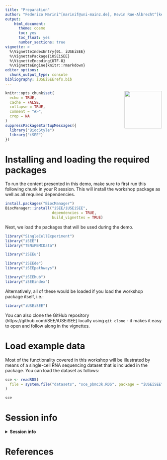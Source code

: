 ```yaml
---
title: "Preparation"
author: "Federico Marini^[marinif@uni-mainz.de], Kevin Rue-Albrecht^[kevinrue67@gmail.com], Charlotte Soneson^[charlottesoneson@gmail.com], Aaron Lun^[infinite.monkeys.with.keyboards@gmail.com], Najla Abassi^[abassina@uni-mainz.de]"
output: 
    html_document:
      theme: cosmo
      toc: yes
      toc_float: yes
      number_sections: true
vignette: >
  %\VignetteIndexEntry{01. iUSEiSEE}
  %\VignettePackage{iUSEiSEE}
  %\VignetteEncoding{UTF-8}
  %\VignetteEngine{knitr::rmarkdown}
editor_options: 
  chunk_output_type: console
bibliography: iUSEiSEErefs.bib
---
```


<img src="iSEE.png" align="right" alt="" width="120" />

```r
knitr::opts_chunk$set(
  echo = TRUE,
  cache = FALSE,
  collapse = TRUE,
  comment = "#>",
  crop = NA
)
suppressPackageStartupMessages({
  library("BiocStyle")
  library("iSEE")
})
```

# Installing and loading the required packages

To run the content presented in this demo, make sure to first run this following chunk in your R session.
This will install the workshop package as well as all required dependencies.

```r
install.packages("BiocManager")
BiocManager::install("iSEE/iUSEiSEE", 
                     dependencies = TRUE, 
                     build_vignettes = TRUE)
```

Next, we load the packages that will be used during the demo. 

```r
library("SingleCellExperiment")
library("iSEE")
library("TENxPBMCData")

library("iSEEu")

library("iSEEde")
library("iSEEpathways")

library("iSEEhub")
library("iSEEindex")
```

Alternatively, all of these would be loaded if you load the workshop package itself, i.e.:

```r
library("iUSEiSEE")
```

You can also clone the GitHub repository (https://github.com/iSEE/iUSEiSEE) locally using `git clone` - it makes it easy to open and follow along in the vignettes.

# Load example data

Most of the functionality covered in this workshop will be illustrated by means of a single-cell RNA sequencing dataset that is included in the package. 
You can load the dataset as follows: 

```r
sce <- readRDS(
  file = system.file("datasets", "sce_pbmc3k.RDS", package = "iUSEiSEE")
)

sce
```

# Session info {-}

<details>
<summary><b>
Session info
</b></summary>
```r
sessionInfo()
```
</details>

# References {-}

